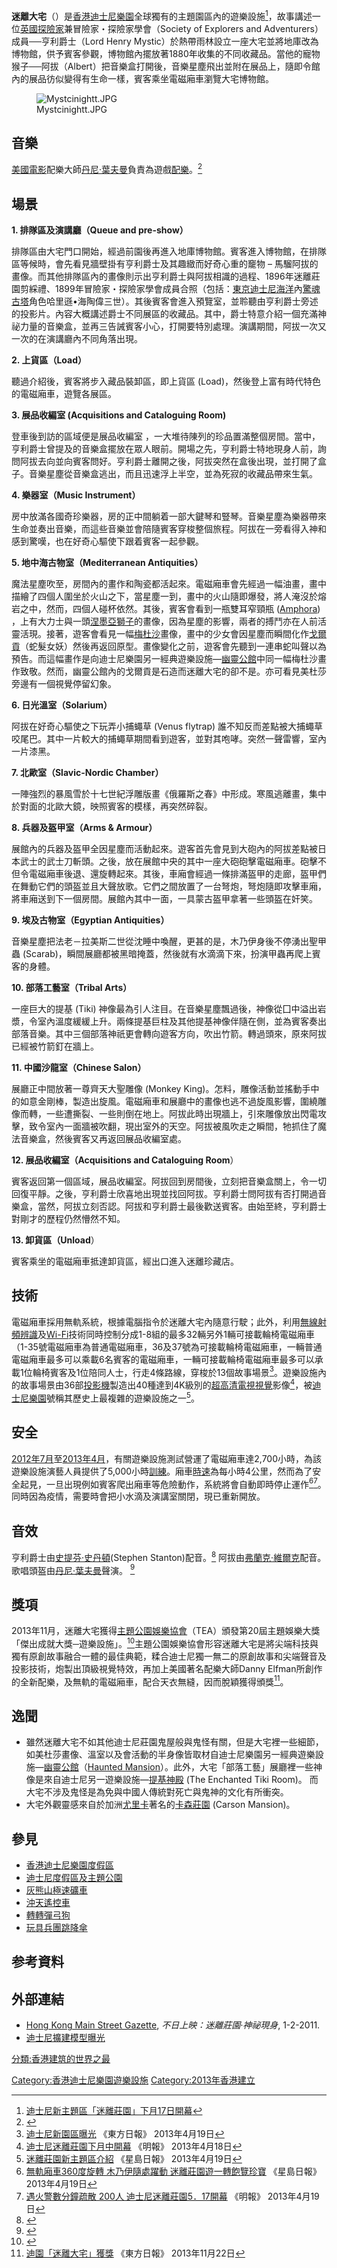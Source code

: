 {{Link style|time=2015-12-13T15:40:25+00:00}}

{{Infobox attraction
| name                = 迷離大宅
| logo                = <!--Use ONLY the filename, not a full [[Image:|Image:]] link-->
| logo_width          = <!--Default is 250px-->
| image               = Mystic Manor.jpg
| imagedimensions     = 250px
| caption             = 迷離大宅
| location            = 香港迪士尼樂園
| section             = [[迷離莊園|迷離莊園]]
| status              = Operating
| cost                = 
| soft_opened         = 
| opened              = 2013年5月17日
| closed              = 
| previousattraction  = <!--If there is an appropriate article, this should be linked.-->
| replacement         = <!--If there is an appropriate article, this should be linked.-->
| coordinates         = {{coord|22.309758|N|114.041175|E|region:HK_type:landmark_scale:2000|display=inline}}
| type                = 無軌道室內遊樂設施
| manufacturer        = Daifuku Webb
| designer            = [[華特迪士尼幻想工程|華特迪士尼幻想工程]]
| model               = 
| theme               = <!--Should be linked.-->
| music               = 
| height_ft           = <!--Must be expressed in feet and may contain only numeric characters.-->
| height_m            = <!--Must be expressed in metres and may contain only numeric characters.-->
| drop_ft             = <!--Must be expressed in feet and may contain only numeric characters.-->
| drop_m              = <!--Must be expressed in metres and may contain only numeric characters.-->
| length_ft           = <!--Must be expressed in feet and may contain only numeric characters.-->
| length_m            = <!--Must be expressed in metres and may contain only numeric characters.-->
| speed_mph           = <!--Must be expressed in miles per hour and may contain only numeric characters.-->
| speed_km/h          = <!--Must be expressed in kilometres per hour and may contain only numeric characters.-->
| sitearea_sqft       = <!--Must be expressed in square feet and may contain only numeric characters.-->
| sitearea_sqm        = <!--Must be expressed in square metres and may contain only numeric characters.-->
| gforce              = 
| capacity            = 1,440
<!--Use only one of vehicles, rows, participants, or audience-->
| vehicle_type        = 電磁廂車
| riders_per_vehicle  = 最多6人
| rows                = 2
| riders_per_row      = 最多3人
| participants_per_group= <!--Only use if neither rows or vehicles is applicable.-->
| audience_capacity   = <!--For shows-->
| duration            = 
5:30| restriction_ft      = <!--Must be expressed in feet and may contain only numeric characters.-->
| restriction_in      = <!--Must be expressed in inches and may contain only numeric characters.-->
| restriction_cm      = <!--Must be expressed in centimetres and may contain only numeric characters.-->
| virtual_queue_name  = 
| virtual_queue_image = <!--Use ONLY the filename, not a full [[Image:|Image:]] link-->
| virtual_queue_status= <!--should be available if above fields are used-->
| single_rider        = <!--Must be "available" if available.-->
| pay_per_use         = <!--Must be "available" if available.-->
| custom_label_1      = 
| custom_value_1      = 
| custom_label_2      = 
| custom_value_2      = 
| custom_label_3      = 
| custom_value_3      = 
| custom_label_4      = 
| custom_value_4      = 
| custom_label_5      = 
| custom_value_5      = 
| custom_label_6      = 
| custom_value_6      = 
| custom_label_7      = 
| custom_value_7      = 
| custom_label_8      = 
| custom_value_8      = 
| accessible          = 
| transfer_accessible = 
| assistive_listening = 
| cc                  = 
}}

'''迷離大宅'''（{{lang-en|'''Mystic Manor'''}}）是[[香港迪士尼樂園|香港迪士尼樂園]]全球獨有的主題園區內的遊樂設施<ref>[http://hk.news.yahoo.com/迪士尼新主題區-迷離莊園-下月17日開幕-061200788.html 迪士尼新主題區「迷離莊園」下月17日開幕]</ref>，故事講述一位[[英國|英國]][[探險家|探險家]]兼冒險家・探險家學會（Society of Explorers and Adventurers）成員──亨利爵士（Lord Henry Mystic）於熱帶雨林設立一座大宅並將地庫改為博物館，供予賓客參觀，博物館內擺放著1880年收集的不同收藏品。當他的寵物猴子──阿拔（Albert）把音樂盒打開後，音樂星塵飛出並附在展品上，隨即令館內的展品彷似變得有生命一樣，賓客乘坐電磁廂車瀏覽大宅博物館。

[[File:Mystcinightt.JPG|thumb]]

==音樂==
[[美國電影|美國電影]]配樂大師[[丹尼·葉夫曼|丹尼·葉夫曼]]負責為遊戲[[配樂|配樂]]。<ref>{{cite web|url=http://disneyparks.disney.go.com/blog/author/tstaggs/|title=Grizzly Gulch Opens at Hong Kong Disneyland Resort|date=19 July 2012|author=Tom Staggs|publisher=Disney Parks Blog}}</ref>

==場景==
'''1. 排隊區及演講廳（Queue and pre-show）'''

排隊區由大宅門口開始，經過前園後再進入地庫博物館。賓客進入博物館，在排隊區等候時，會先看見牆壁掛有亨利爵士及其趣緻而好奇心重的竉物 – 馬騮阿拔的畫像。而其他排隊區內的畫像則示出亨利爵士與阿拔相識的過程、1896年迷離莊園剪綵禮、1899年冒險家・探險家學會成員合照（包括：[[東京迪士尼海洋|東京迪士尼海洋]]內[[驚魂古塔|驚魂古塔]]角色哈里遜•海陶偉三世）。其後賓客會進入預覽室，並聆聽由亨利爵士旁述的投影片。內容大概講述爵士不同展區的收藏品。其中，爵士特意介紹一個充滿神祕力量的音樂盒，並再三告誡賓客小心，打開要特別處理。演講期間，阿拔一次又一次的在演講廳內不同角落出現。

'''2. 上貨區（Load）'''

聽過介紹後，賓客將步入藏品裝卸區，即上貨區 (Load)，然後登上富有時代特色的電磁廂車，遊覽各展區。

'''3. 展品收編室 (Acquisitions and Cataloguing Room)'''

登車後到訪的區域便是展品收編室 ，一大堆待陳列的珍品置滿整個房間。當中，亨利爵士曾提及的音樂盒擺放在眾人眼前。開場之先，亨利爵士特地現身人前，詢問阿拔去向並向賓客問好。亨利爵士離開之後，阿拔突然在盒後出現，並打開了盒子。音樂星塵從音樂盒逃出，而且迅速浮上半空，並為死寂的收藏品帶來生氣。

'''4. 樂器室（Music Instrument）'''

房中放滿各國奇珍樂器，房的正中間躺着一部大鍵琴和豎琴。音樂星塵為樂器帶來生命並奏出音樂，而這些音樂並會陪隨賓客穿梭整個旅程。阿拔在一旁看得入神和感到驚嘆，也在好奇心驅使下跟着賓客一起參觀。

'''5. 地中海古物室（Mediterranean Antiquities）'''

魔法星塵吹至，房間內的畫作和陶瓷都活起來。電磁廂車會先經過一幅油畫，畫中描繪了四個人圍坐於火山之下，當星塵一到，畫中的火山隨即爆發，將人淹沒於熔岩之中，然而，四個人碰杯依然。其後，賓客會看到一瓶雙耳窄頸瓶 ([[Amphora|Amphora]]) ，上有大力士與一頭[[涅墨亞獅子|涅墨亞獅子]]的畫像，因為星塵的影響，兩者的搏鬥亦在人前活靈活現。接著，遊客會看見一幅[[梅杜沙|梅杜沙]]畫像，畫中的少女會因星塵而瞬間化作[[戈爾貢|戈爾貢]]（蛇髮女妖）然後再返回原型。畫像變化之前，遊客會先聽到一連串蛇叫聲以為預告。而這幅畫作是向迪士尼樂園另一經典遊樂設施—[[:en:Haunted_Mansion|幽靈公館]]中同一幅梅杜沙畫作致敬。然而，幽靈公館內的戈爾貢是石造而迷離大宅的卻不是。亦可看見美杜莎旁邊有一個視覺停留幻象。

'''6. 日光溫室（Solarium）'''

阿拔在好奇心驅使之下玩弄小捕蠅草 (Venus flytrap) 誰不知反而差點被大捕蠅草咬尾巴。其中一片較大的捕蠅草期間看到遊客，並對其咆哮。突然一聲雷響，室內一片漆黑。

'''7. 北歐室（Slavic-Nordic Chamber）'''

一陣強烈的暴風雪於十七世紀浮雕版畫《俄羅斯之春》中形成。寒風逃離畫，集中於對面的北歐大鏡，映照賓客的模樣，再突然碎裂。

'''8. 兵器及盔甲室（Arms & Armour）'''

展館內的兵器及盔甲全因星塵而活動起來。遊客首先會見到大砲內的阿拔差點被日本武士的武士刀斬頭。之後，放在展館中央的其中一座大砲砲擊電磁廂車。砲擊不但令電磁廂車後退、還旋轉起來。其後，車廂會經過一條排滿盔甲的走廊，盔甲們在舞動它們的頭盔並且大聲放歌。它們之間放置了一台弩炮，弩炮隨即攻擊車廂，將車廂送到下一個房間。展館內其中一面，一具蒙古盔甲拿著一些頭盔在奸笑。

'''9. 埃及古物室（Egyptian Antiquities）'''

音樂星塵把法老－拉美斯二世從沈睡中喚醒，更甚的是，木乃伊身後不停湧出聖甲蟲 (Scarab)，瞬間展廳都被黑暗掩蓋，然後就有水滴滴下來，扮演甲蟲再爬上賓客的身體。

'''10. 部落工藝室（Tribal Arts）'''

一座巨大的提基 (Tiki) 神像最為引人注目。在音樂星塵飄過後，神像從囗中溢出岩漿，令室內溫度緩緩上升。兩條提基巨柱及其他提基神像伴隨在側，並為賓客奏出部落音樂。其中三個部落神祇更會轉向遊客方向，吹出竹箭。轉過頭來，原來阿拔已經被竹箭釘在牆上。

'''11. 中國沙龍室（Chinese Salon）'''

展廳正中間放著一尊齊天大聖雕像 (Monkey King)。怎料，雕像活動並搖動手中的如意金剛棒，製造出旋風。電磁廂車和展廳中的畫像也逃不過旋風影響，圍繞雕像而轉，一些遭撕裂、一些則倒在地上。阿拔此時出現牆上，引來雕像放出閃電攻擊，致令室內一面牆被吹翻，現出室外的天空。阿拔被風吹走之瞬間，牠抓住了魔法音樂盒，然後賓客又再返回展品收編室處。

'''12. 展品收編室（Acquisitions and Cataloguing Room'''）

賓客返回第一個區域，展品收編室。阿拔回到房間後，立刻把音樂盒關上，令一切回復平靜。之後，亨利爵士欣喜地出現並找回阿拔。亨利爵士問阿拔有否打開過音樂盒，當然，阿拔立刻否認。阿拔和亨利爵士最後歡送賓客。由始至終，亨利爵士對剛才的歷程仍然懵然不知。

'''13. 卸貨區（Unload'''）

賓客乘坐的電磁廂車抵達卸貨區，經出口進入迷離珍藏店。

== 技術 ==
電磁廂車採用無軌系統，根據電腦指令於迷離大宅內隨意行駛；此外，利用[[無線射頻辨識|無線射頻辨識]]及[[Wi-Fi|Wi-Fi]]技術同時控制分成1-8組的最多32輛另外1輛可接載輪椅電磁廂車（1-35號電磁廂車為普通電磁廂車，36及37號為可接載輪椅電磁廂車，一輛普通電磁廂車最多可以乘載6名賓客的電磁廂車，一輛可接載輪椅電磁廂車最多可以承載1位輪椅賓客及1位陪同人士，行走4條路線，穿梭於13個故事場景<ref>[http://orientaldaily.on.cc/cnt/news/20130419/00176_055.html 迪士尼新園區曝光] 《東方日報》 2013年4月19日</ref>。遊樂設施內的故事場景由36部[[投影機|投影機]]製造出40種達到4K級別的[[超高清電視|超高清電視]][[視覺|視覺]]影像<ref>[https://archive.is/20130630172351/hk.news.yahoo.com/%E8%BF%AA%E5%A3%AB%E5%B0%BC%E8%BF%B7%E9%9B%A2%E8%8E%8A%E5%9C%92%E4%B8%8B%E6%9C%88%E4%B8%AD%E9%96%8B%E5%B9%95-084827176.html 迪士尼迷離莊園下月中開幕] 《明報》 2013年4月18日</ref>，被[[迪士尼樂園|迪士尼樂園]]號稱其歷史上最複雜的遊樂設施之一<ref>[http://hk.news.yahoo.com/迷離莊園新主題區介紹-220533105.html 迷離莊園新主題區介紹] 《星島日報》 2013年4月19日</ref>。

== 安全 ==
[[2012年7月|2012年7月]]至[[2013年4月|2013年4月]]，有關遊樂設施測試營運了電磁廂車達2,700小時，為該遊樂設施演藝人員提供了5,000小時[[訓練|訓練]]。廂車[[時速|時速]]為每小時4公里，然而為了安全起見，一旦出現例如賓客爬出廂車等危險動作，系統將會自動即時停止運作<ref>[http://hk.news.yahoo.com/無軌廂車360度旋轉-木乃伊隨處躍動-迷離莊園遊-轉飽覽珍寶-220533149.html 無軌廂車360度旋轉 木乃伊隨處躍動 迷離莊園遊一轉飽覽珍寶] 《星島日報》 2013年4月19日</ref><ref>[https://archive.is/20130630173640/hk.news.yahoo.com/%E9%81%87%E7%81%AB%E8%AD%A6%E6%95%B8%E5%88%86%E9%90%98%E7%96%8F%E6%95%A3-200%E4%BA%BA-%E8%BF%AA%E5%A3%AB%E5%B0%BC%E8%BF%B7%E9%9B%A2%E8%8E%8A%E5%9C%925-17%E9%96%8B%E5%B9%95-211859444.html 遇火警數分鐘疏散 200人 迪士尼迷離莊園5．17開幕] 《明報》 2013年4月19日</ref>。同時因為疫情，需要時會把小水滴及演講室關閉，現已重新開放。

== 音效 ==
亨利爵士由[[史提芬‧史丹頓|史提芬‧史丹頓]](Stephen Stanton)配音。<ref>{{cite web|url=http://wonderland912.blogspot.hk/2011/10/voice-of-lord-henry-mystic.html|title=The Voice of Lord Henry Mystic|deadurl=yes|archiveurl=https://web.archive.org/web/20140103100734/http://wonderland912.blogspot.hk/2011/10/voice-of-lord-henry-mystic.html|archivedate=2014-01-03}}</ref> 
阿拔由[[弗蘭克·維爾克|弗蘭克·維爾克]]配音。
歌唱頭盔由[[丹尼·葉夫曼|丹尼·葉夫曼]]聲演。 <ref>{{cite web|url=http://blogs.wsj.com/scene/2013/06/14/danny-elfman-on-scoring-for-a-disney-ride/|title=Danny Elfman on Scoring for a Disney Ride}}</ref>

== 獎項 ==
2013年11月，迷離大宅獲得[[主題公園娛樂協會|主題公園娛樂協會]]（TEA）頒發第20屆主題娛樂大獎「傑出成就大獎─遊樂設施」。<ref>{{cite web|url=http://disneyparks.disney.go.com/blog/2013/11/disney-parks-attractions-honored-with-thea-awards/|title=Disney Parks Attractions Honored with Thea Awards|date=19 November 2013|author=Thomas Smith|publisher=''Disney Parks and Resorts Official Blog''}}</ref>主題公園娛樂協會形容迷離大宅是將尖端科技與獨有原創故事融合一體的最佳典範，糅合迪士尼獨一無二的原創故事和尖端聲音及投影技術，炮製出頂級視覺特效，再加上美國著名配樂大師Danny Elfman所創作的全新配樂，及無軌的電磁廂車，配合天衣無縫，因而脫穎獲得頒獎<ref>[http://orientaldaily.on.cc/cnt/news/20131122/00176_060.html 迪園「迷離大宅」獲獎] 《東方日報》 2013年11月22日</ref>。

==逸聞==
* 雖然迷離大宅不如其他迪士尼莊園鬼屋般與鬼怪有關，但是大宅裡一些細節，如美杜莎畫像、溫室以及會活動的半身像皆取材自迪士尼樂園另一經典遊樂設施—[[幽靈公館|幽靈公館]]（[[Haunted_Mansion|Haunted Mansion]]）。此外，大宅「部落工藝」展廳裡一些神像是來自迪士尼另一遊樂設施—[[提基神殿|提基神殿]] (The Enchanted Tiki Room)。 而大宅不涉及鬼怪是為免與中國人傳統對死亡與鬼神的文化有所衝突。
* 大宅外觀靈感來自於加洲[[尤里卡|尤里卡]]著名的[[卡森莊園|卡森莊園]] (Carson Mansion)。

== 參見 ==
{{Project|香港迪士尼樂園度假區|P Mickey.png|34}}
{{Portal|迪士尼}}
* [[香港迪士尼樂園度假區|香港迪士尼樂園度假區]]
* [[迪士尼度假區及主題公園|迪士尼度假區及主題公園]]
* [[灰熊山極速礦車|灰熊山極速礦車]]
* [[沖天遙控車|沖天遙控車]]
* [[轉轉彈弓狗|轉轉彈弓狗]]
* [[玩具兵團跳降傘|玩具兵團跳降傘]]

== 参考資料 ==
{{reflist}}

== 外部連結 ==
*[https://web.archive.org/web/20120321004350/http://wonderland912.blogspot.com/2011/02/coming-on-theater-mystic-point-mystic.html Hong Kong Main Street Gazette], ''不日上映：迷離莊園‧神祕現身'', 1-2-2011.
*[http://news.sina.com.hk/news/3/1/1/1270987/1.html 迪士尼擴建模型曝光]{{dead link|date=2018年4月 |bot=InternetArchiveBot |fix-attempted=yes }}

{{香港迪士尼樂園}}
{{Disney-lands}}

[[Category:香港迪士尼樂園遊樂設施|Category:香港迪士尼樂園遊樂設施]]
[[Category:2013年香港建立|Category:2013年香港建立]]
[[分類:香港建筑的世界之最|分類:香港建筑的世界之最]]